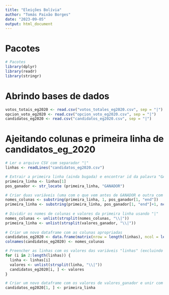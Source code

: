 ```yaml
---
title: "Eleições Bolívia"
author: "Tomás Paixão Borges"
date: "2023-09-05"
output: html_document
---
```

# Pacotes

```r
# Pacotes
library(dplyr)
library(readr)
library(stringr)
```

# Abrindo bases de dados

```r
votos_totais_eg2020 <- read.csv("votos_totales_eg2020.csv", sep = "|")
opcion_voto_eg2020 <- read.csv("opcion_voto_eg2020.csv", sep = "|")
candidatos_eg2020 <- read.csv("candidatos_eg2020.csv", sep = "|")
```

# Ajeitando colunas e primeira linha de candidatos_eg_2020

```r
# Ler o arquivo CSV com separador "|"
linhas <- readLines("candidatos_eg2020.csv")

# Extrair a primeira linha (ainda bugada) e encontrar id da palavra "GANADOR" na primeira linha
primeira_linha <- linhas[1]
pos_ganador <- str_locate (primeira_linha, "GANADOR")

# Criar duas variáveis (uma com o que vem antes de GANADOR e outra com o que vem depois)
nomes_colunas <- substring(primeira_linha, 1, pos_ganador[1, "end"])
primeira_linha <- substring(primeira_linha, pos_ganador[1, "end"]+1, nchar(primeira_linha))
  
# Dividir os nomes de colunas e valores da primeira linha usando "|"
nomes_colunas <- unlist(strsplit(nomes_colunas, "\\|"))
primeira_linha <- unlist(strsplit(valores_ganador, "\\|"))
  
# Criar um novo dataframe com as colunas apropriadas
candidatos_eg2020 <- data.frame(matrix(nrow = length(linhas), ncol = length(nomes_colunas)))
colnames(candidatos_eg2020) <- nomes_colunas

# Preencher as linhas com os valores das variáveis "linhas" (excluindo a primeira linha)
for (i in 2:length(linhas)) {
  linha <- linhas[i]
  valores <- unlist(strsplit(linha, "\\|"))
  candidatos_eg2020[i, ] <- valores
}

# Criar um novo dataframe com os valores de valores_ganador e unir com candidatos_eg2020
candidatos_eg2020[1, ] <- primeira_linha
```

